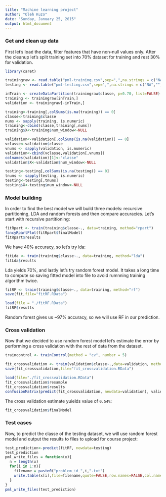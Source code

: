 ```yaml
---
title: "Machine learning project"
author: "Oleh Kuzo"
date: "Sunday, January 25, 2015"
output: html_document
---
```



### Get and clean up data

First let's load the data, filter features that have non-null values only. After the cleanup let's split training set into 70% dataset for training and rest 30% for validation.

```r
library(caret)

trainingraw <- read.table("pml-training.csv",sep=",",na.strings = c("NA",""),header=TRUE)
testing <- read.table("pml-testing.csv",sep=",",na.strings = c("NA",""),header=TRUE)

inTrain <- createDataPartition(trainingraw$classe, p=0.70, list=FALSE)
training <- trainingraw[inTrain,]
validation <- trainingraw[-inTrain,]

training<-training[,colSums(is.na(training)) == 0]
classe<-training$classe
nums <- sapply(training, is.numeric)
training<-cbind(classe,training[,nums])
training$X<-training$num_window<-NULL

validation<-validation[,colSums(is.na(validation)) == 0]
vclasse<-validation$classe
vnums <- sapply(validation, is.numeric)
validation<-cbind(vclasse,validation[,vnums])
colnames(validation)[1]<-"classe"
validation$X<-validation$num_window<-NULL

testing<-testing[,colSums(is.na(testing)) == 0]
tnums <- sapply(testing, is.numeric)
testing<-testing[,tnums]
testing$X<-testing$num_window<-NULL
```


### Model building

In order to find the best model we will build three models: recursive partitioning, LDA and random forests and then compare accuracies. Let's start with recursive partitioning: 
```r
fitRpart <- train(training$classe~., data=training, method="rpart")
fancyRpartPlot(fitRpart$finalModel)
fitRpart$results 
```
We have 40% accuracy, so let's try lda:
```r
fitLda <- train(training$classe~., data=training, method="lda")
fitLda$results
```
Lda yields 70%, and lastly let's try random forest model. It takes a long time to compute so saving fitted model into file to avoid rumnning training algorithm twice.
```r
fitRF <- train(training$classe~., data=training, method="rf")
save(fit,file="fitRF.RData")
```
```r
load(file = "./fitRF.RData")
fitRF$results
```
Random forest gives us ~97% accuracy, so we will use RF in our prediction.

### Cross validation

Now that we decided to use random forest model let's estimate the error by performing a cross validation with the rest of data from the dataset. 
```r
traincontrol <- trainControl(method = "cv", number = 5)
```
```r
fit_crossvalidation <- train(validation$classe~.,data=validation, method="rf",trControl=traincontrol)
save(fit_crossvalidation,file="fit_crossvalidation.RData")
```
```r
load(file="./fit_crossvalidation.RData")
fit_crossvalidation$resample
fit_crossvalidation$results
confusionMatrix(predict(fit_crossvalidation, newdata=validation), validation$classe)
```
The cross validation estimate yuields value of `0.54%`:
```r
fit_crossvalidation$finalModel
```

### Test cases

Now, to predict the classe of the testing dataset, we will use random forest model and output the results to files to upload for course project:
```r
test_prediction<-predict(fitRF, newdata=testing)
test_prediction
pml_write_files = function(x){
  n = length(x)
  for(i in 1:n){
    filename = paste0("problem_id_",i,".txt")
    write.table(x[i],file=filename,quote=FALSE,row.names=FALSE,col.names=FALSE)
  }
}
pml_write_files(test_prediction)
```
